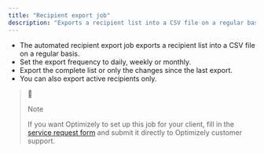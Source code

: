 ```yaml
---
title: "Recipient export job"
description: "Exports a recipient list into a CSV file on a regular basis."
---
```


* The automated recipient export job exports a recipient list into a CSV file on a regular basis.
* Set the export frequency to daily, weekly or monthly.
* Export the complete list or only the changes since the last export.
* You can also export active recipients only.

> 📘
> 
> Note
> 
> If you want Optimizely to set up this job for your client, fill in the [service request form](https://world.optimizely.com/service-request-forms/recipient-export/) and submit it directly to Optimizely customer support.